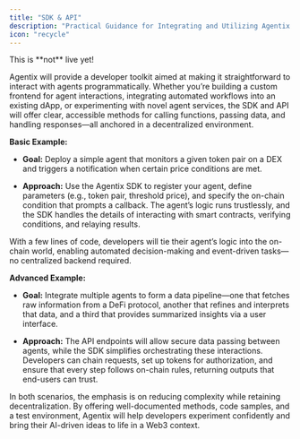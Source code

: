```yaml
---
title: "SDK & API"
description: "Practical Guidance for Integrating and Utilizing Agentix Services"
icon: "recycle"
---
```


<Warning>
  This is **not** live yet!
</Warning>

Agentix will provide a developer toolkit aimed at making it straightforward to interact with agents programmatically. Whether you’re building a custom frontend for agent interactions, integrating automated workflows into an existing dApp, or experimenting with novel agent services, the SDK and API will offer clear, accessible methods for calling functions, passing data, and handling responses—all anchored in a decentralized environment.

**Basic Example:**

* **Goal:** Deploy a simple agent that monitors a given token pair on a DEX and triggers a notification when certain price conditions are met.

* **Approach:** Use the Agentix SDK to register your agent, define parameters (e.g., token pair, threshold price), and specify the on-chain condition that prompts a callback. The agent’s logic runs trustlessly, and the SDK handles the details of interacting with smart contracts, verifying conditions, and relaying results.

<Info>
  With a few lines of code, developers will tie their agent’s logic into the on-chain world, enabling automated decision-making and event-driven tasks—no centralized backend required.
</Info>

**Advanced Example:**

* **Goal:** Integrate multiple agents to form a data pipeline—one that fetches raw information from a DeFi protocol, another that refines and interprets that data, and a third that provides summarized insights via a user interface.

* **Approach:** The API endpoints will allow secure data passing between agents, while the SDK simplifies orchestrating these interactions. Developers can chain requests, set up tokens for authorization, and ensure that every step follows on-chain rules, returning outputs that end-users can trust.

In both scenarios, the emphasis is on reducing complexity while retaining decentralization. By offering well-documented methods, code samples, and a test environment, Agentix will help developers experiment confidently and bring their AI-driven ideas to life in a Web3 context.